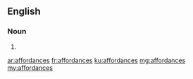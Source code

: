 ==English==

===Noun===
{{head|en|noun plural form}}

# {{plural of|affordance|lang=en}}

[[ar:affordances]]
[[fr:affordances]]
[[ku:affordances]]
[[mg:affordances]]
[[my:affordances]]